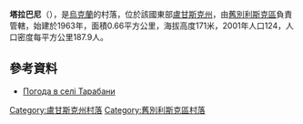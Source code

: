 {{coord|49|20|20|N|39|15|48|E|scale:100000|display=title}}

'''塔拉巴尼'''（{{lang-uk|Тарабани}}），是[[烏克蘭|烏克蘭]]的村落，位於該國東部[[盧甘斯克州|盧甘斯克州]]，由[[舊別利斯克區|舊別利斯克區]]負責管轄，始建於1963年，面積0.66平方公里，海拔高度171米，2001年人口124，人口密度每平方公里187.9人。

==參考資料==
* [http://weather.in.ua/ua/lyganskaja/25756 Погода в селі Тарабани] {{Wayback|url=http://weather.in.ua/ua/lyganskaja/25756 |date=20111220005718 }}

{{DEFAULTSORT:Тарабани}}
[[Category:盧甘斯克州村落|Category:盧甘斯克州村落]]
[[Category:舊別利斯克區村落|Category:舊別利斯克區村落]]


{{Luhansk-geo-stub}}